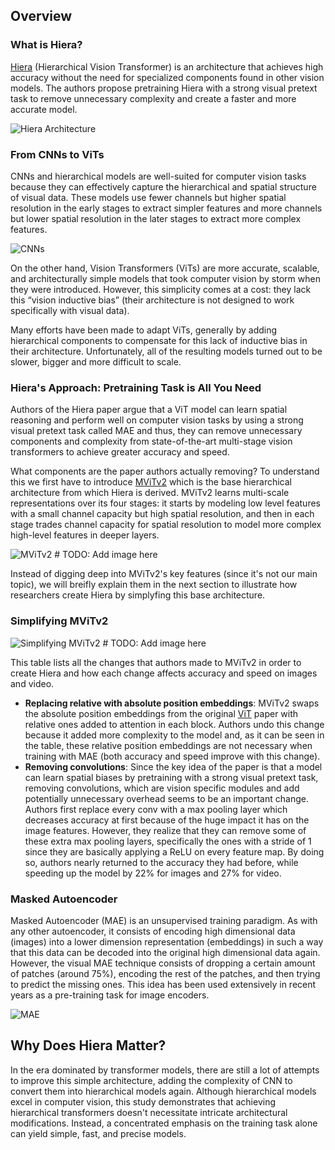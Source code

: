 ## Overview

### What is Hiera?

[Hiera](https://arxiv.org/abs/2306.00989) (Hierarchical Vision Transformer) is an architecture that achieves high accuracy without the need for specialized components found in other vision models. The authors propose pretraining Hiera with a strong visual pretext task to remove unnecessary complexity and create a faster and more accurate model.

![Hiera Architecture](https://huggingface.co/datasets/hf-vision/course-assets/resolve/main/hiera_images/hiera_architecture.png)

### From CNNs to ViTs

CNNs and hierarchical models are well-suited for computer vision tasks because they can effectively capture the hierarchical and spatial structure of visual data. These models use fewer channels but higher spatial resolution in the early stages to extract simpler features and more channels but lower spatial resolution in the later stages to extract more complex features.

![CNNs](https://huggingface.co/datasets/hf-vision/course-assets/resolve/main/hiera_images/CNN_architecture.webp)

On the other hand, Vision Transformers (ViTs) are more accurate, scalable, and architecturally simple models that took computer vision by storm when they were introduced. However, this simplicity comes at a cost: they lack this “vision inductive bias” (their architecture is not designed to work specifically with visual data).

Many efforts have been made to adapt ViTs, generally by adding hierarchical components to compensate for this lack of inductive bias in their architecture. Unfortunately, all of the resulting models turned out to be slower, bigger and more difficult to scale.

### Hiera's Approach: Pretraining Task is All You Need

Authors of the Hiera paper argue that a ViT model can learn spatial reasoning and perform well on computer vision tasks by using a strong visual pretext task called MAE and thus, they can remove unnecessary components and complexity from state-of-the-art multi-stage vision transformers to achieve greater accuracy and speed.

What components are the paper authors actually removing? To understand this we first have to introduce [MViTv2](https://arxiv.org/abs/2112.01526) which is the base hierarchical architecture from which Hiera is derived. MViTv2 learns multi-scale representations over its four stages: it starts by modeling low level features with a small channel capacity but high spatial resolution, and then in each stage trades channel capacity for spatial resolution to model more complex high-level features in deeper layers.

![MViTv2](image_link) # TODO: Add image here

Instead of digging deep into MViTv2's key features (since it's not our main topic), we will breifly explain them in the next section to illustrate how researchers create Hiera by simplyfing this base architecture.

### Simplifying MViTv2

![Simplifying MViTv2](image_link) # TODO: Add image here

This table lists all the changes that authors made to MViTv2 in order to create Hiera and how each change affects accuracy and speed on images and video.

- **Replacing relative with absolute position embeddings**: MViTv2 swaps the absolute position embeddings from the original [ViT](https://arxiv.org/abs/2010.11929) paper with relative ones added to attention in each block. Authors undo this change because it added more complexity to the model and, as it can be seen in the table, these relative position embeddings are not necessary when training with MAE (both accuracy and speed improve with this change).
- **Removing convolutions**: Since the key idea of the paper is that a model can learn spatial biases by pretraining with a strong visual pretext task, removing convolutions, which are vision specific modules and add potentially unnecessary overhead seems to be an important change. Authors first replace every conv with a max pooling layer which decreases accuracy at first because of the huge impact it has on the image features. However, they realize that they can remove some of these extra max pooling layers, specifically the ones with a stride of 1 since they are basically applying a ReLU on every feature map. By doing so, authors nearly returned to the accuracy they had before, while speeding up the model by 22% for images and 27% for video.

### Masked Autoencoder
Masked Autoencoder (MAE) is an unsupervised training paradigm. As with any other autoencoder, it consists of encoding high dimensional data (images) into a lower dimension representation (embeddings) in such a way that this data can be decoded into the original high dimensional data again. However, the visual MAE technique consists of dropping a certain amount of patches (around 75%), encoding the rest of the patches, and then trying to predict the missing ones. This idea has been used extensively in recent years as a pre-training task for image encoders.

![MAE](https://huggingface.co/datasets/hf-vision/course-assets/resolve/main/hiera_images/mae.png)

## Why Does Hiera Matter?

In the era dominated by transformer models, there are still a lot of attempts to improve this simple architecture, adding the complexity of CNN to convert them into hierarchical models again. Although hierarchical models excel in computer vision, this study demonstrates that achieving hierarchical transformers doesn't necessitate intricate architectural modifications. Instead, a concentrated emphasis on the training task alone can yield simple, fast, and precise models.